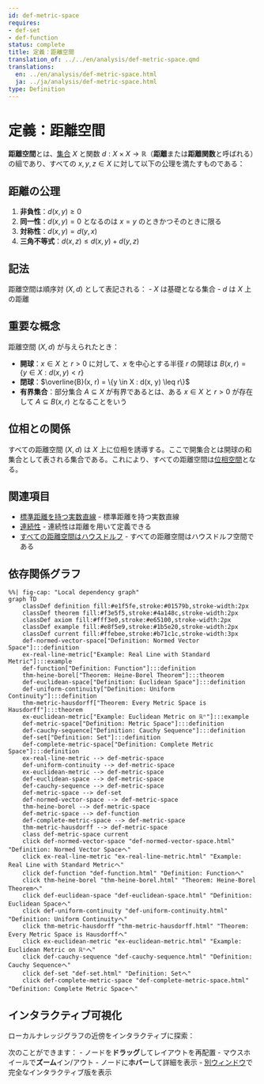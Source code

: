 ```yaml
---
id: def-metric-space
requires:
- def-set
- def-function
status: complete
title: 定義：距離空間
translation_of: ../../en/analysis/def-metric-space.qmd
translations:
  en: ../en/analysis/def-metric-space.html
  ja: ../ja/analysis/def-metric-space.html
type: Definition
---
```


# 定義：距離空間 {#def-metric-space}

**距離空間**とは、[集合](../logic-set-theory/def-set.qmd) $X$ と関数 $d: X \times X \to \mathbb{R}$（**距離**または**距離関数**と呼ばれる）の組であり、すべての $x, y, z \in X$ に対して以下の公理を満たすものである：

## 距離の公理

1. **非負性**：$d(x, y) \geq 0$
2. **同一性**：$d(x, y) = 0$ となるのは $x = y$ のときかつそのときに限る
3. **対称性**：$d(x, y) = d(y, x)$
4. **三角不等式**：$d(x, z) \leq d(x, y) + d(y, z)$

## 記法

距離空間は順序対 $(X, d)$ として表記される：
- $X$ は基礎となる集合
- $d$ は $X$ 上の距離

## 重要な概念

距離空間 $(X, d)$ が与えられたとき：

- **開球**：$x \in X$ と $r > 0$ に対して、$x$ を中心とする半径 $r$ の開球は $B(x, r) = \{y \in X : d(x, y) < r\}$
- **閉球**：$\overline{B}(x, r) = \{y \in X : d(x, y) \leq r\}$
- **有界集合**：部分集合 $A \subseteq X$ が有界であるとは、ある $x \in X$ と $r > 0$ が存在して $A \subseteq B(x, r)$ となることをいう

## 位相との関係

すべての距離空間 $(X, d)$ は $X$ 上に位相を誘導する。ここで開集合とは開球の和集合として表される集合である。これにより、すべての距離空間は[位相空間](../topology/def-topological-space.qmd)となる。

## 関連項目

- [標準距離を持つ実数直線](ex-real-line-metric.qmd) - 標準距離を持つ実数直線
- [連続性](def-continuity.qmd) - 連続性は距離を用いて定義できる
- [すべての距離空間はハウスドルフ](../topology/thm-metric-hausdorff.qmd) - すべての距離空間はハウスドルフ空間である

## 依存関係グラフ

```mermaid
%%| fig-cap: "Local dependency graph"
graph TD
    classDef definition fill:#e1f5fe,stroke:#01579b,stroke-width:2px
    classDef theorem fill:#f3e5f5,stroke:#4a148c,stroke-width:2px
    classDef axiom fill:#fff3e0,stroke:#e65100,stroke-width:2px
    classDef example fill:#e8f5e9,stroke:#1b5e20,stroke-width:2px
    classDef current fill:#ffebee,stroke:#b71c1c,stroke-width:3px
    def-normed-vector-space["Definition: Normed Vector Space"]:::definition
    ex-real-line-metric["Example: Real Line with Standard Metric"]:::example
    def-function["Definition: Function"]:::definition
    thm-heine-borel["Theorem: Heine-Borel Theorem"]:::theorem
    def-euclidean-space["Definition: Euclidean Space"]:::definition
    def-uniform-continuity["Definition: Uniform Continuity"]:::definition
    thm-metric-hausdorff["Theorem: Every Metric Space is Hausdorff"]:::theorem
    ex-euclidean-metric["Example: Euclidean Metric on ℝⁿ"]:::example
    def-metric-space["Definition: Metric Space"]:::definition
    def-cauchy-sequence["Definition: Cauchy Sequence"]:::definition
    def-set["Definition: Set"]:::definition
    def-complete-metric-space["Definition: Complete Metric Space"]:::definition
    ex-real-line-metric --> def-metric-space
    def-uniform-continuity --> def-metric-space
    ex-euclidean-metric --> def-metric-space
    def-euclidean-space --> def-metric-space
    def-cauchy-sequence --> def-metric-space
    def-metric-space --> def-set
    def-normed-vector-space --> def-metric-space
    thm-heine-borel --> def-metric-space
    def-metric-space --> def-function
    def-complete-metric-space --> def-metric-space
    thm-metric-hausdorff --> def-metric-space
    class def-metric-space current
    click def-normed-vector-space "def-normed-vector-space.html" "Definition: Normed Vector Spaceへ"
    click ex-real-line-metric "ex-real-line-metric.html" "Example: Real Line with Standard Metricへ"
    click def-function "def-function.html" "Definition: Functionへ"
    click thm-heine-borel "thm-heine-borel.html" "Theorem: Heine-Borel Theoremへ"
    click def-euclidean-space "def-euclidean-space.html" "Definition: Euclidean Spaceへ"
    click def-uniform-continuity "def-uniform-continuity.html" "Definition: Uniform Continuityへ"
    click thm-metric-hausdorff "thm-metric-hausdorff.html" "Theorem: Every Metric Space is Hausdorffへ"
    click ex-euclidean-metric "ex-euclidean-metric.html" "Example: Euclidean Metric on ℝⁿへ"
    click def-cauchy-sequence "def-cauchy-sequence.html" "Definition: Cauchy Sequenceへ"
    click def-set "def-set.html" "Definition: Setへ"
    click def-complete-metric-space "def-complete-metric-space.html" "Definition: Complete Metric Spaceへ"
```

## インタラクティブ可視化

ローカルナレッジグラフの近傍をインタラクティブに探索：

::: {.graph-viz data-id="def-metric-space" data-width="700" data-height="500"}
:::

次のことができます：
- ノードを**ドラッグ**してレイアウトを再配置
- マウスホイールで**ズーム**イン/アウト
- ノードに**ホバー**して詳細を表示
- [別ウィンドウ](../../output/interactive/def-metric-space.html){target="_blank"}で完全なインタラクティブ版を表示
